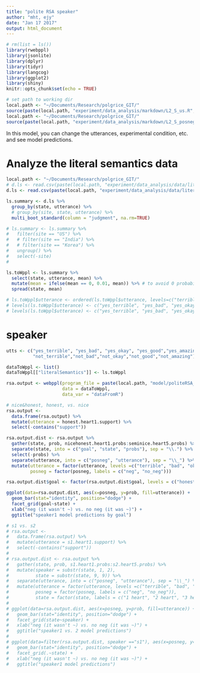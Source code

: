 ```yaml
---
title: "polite RSA speaker"
author: "mht, ejy"
date: "Jan 17 2017"
output: html_document
---
```


```r
# rm(list = ls())
library(rwebppl)
library(jsonlite)
library(dplyr)
library(tidyr)
library(langcog)
library(ggplot2)
library(shiny)
knitr::opts_chunk$set(echo = TRUE)

# set path to working dir
local.path <- "~/Documents/Research/polgrice_GIT/"
source(paste(local.path, "experiment/data_analysis/markdown/L2_S_us.R", sep=""))
local.path <- "~/Documents/Research/polgrice_GIT/"
source(paste(local.path, "experiment/data_analysis/markdown/L2_S_posneg.R", sep=""))
```

In this model, you can change the utterances, experimental condition, etc. and see model predictions.

# Analyze the literal semantics data

```r
local.path <- "~/Documents/Research/polgrice_GIT/"
# d.ls <- read.csv(paste(local.path, "experiment/data_analysis/data/literalSemantics_sites.csv", sep=""))
d.ls <- read.csv(paste(local.path, "experiment/data_analysis/data/literalSemantics_wNeg.csv", sep=""))

ls.summary <- d.ls %>%
  group_by(state, utterance) %>%
  # group_by(site, state, utterance) %>%
  multi_boot_standard(column = "judgment", na.rm=TRUE)

# ls.summary <- ls.summary %>%
#   filter(site == "US") %>%
#   # filter(site == "India") %>%
#   # filter(site == "Korea") %>%
#   ungroup() %>%
#   select(-site)
#   

ls.toWppl <- ls.summary %>%
  select(state, utterance, mean) %>%
  mutate(mean = ifelse(mean == 0, 0.01, mean)) %>% # to avoid 0 probabilities
  spread(state, mean)

# ls.toWppl$utterance <- ordered(ls.toWppl$utterance, levels=c("terrible", "bad", "okay", "good", "amazing"))
# levels(ls.toWppl$utterance) <- c("yes_terrible", "yes_bad", "yes_okay", "yes_good","yes_amazing")
# levels(ls.toWppl$utterance) <- c("yes_terrible", "yes_bad", "yes_okay", "yes_good","yes_amazing", "not_terrible","not_bad","not_okay","not_good","not_amazing")

```

# speaker

```r
utts <- c("yes_terrible", "yes_bad", "yes_okay", "yes_good","yes_amazing",
          "not_terrible","not_bad","not_okay","not_good","not_amazing")

dataToWppl <- list()
dataToWppl[["literalSemantics"]] <- ls.toWppl
```

```r
rsa.output <- webppl(program_file = paste(local.path, "model/politeRSA_s2.js", sep=""),
                     data = dataToWppl,
                     data_var = "dataFromR")

# nice&honest, honest, vs. nice
rsa.output <- 
  data.frame(rsa.output) %>%
  mutate(utterance = honest.heart1.support) %>%
  select(-contains("support")) 

rsa.output.dist <- rsa.output %>%
  gather(state, prob, nicehonest.heart1.probs:seminice.heart5.probs) %>%
  separate(state, into = c("goal", "state", "probs"), sep = "\\.") %>%
  select(-probs) %>%
  separate(utterance, into = c("posneg", "utterance"), sep = "\\_") %>%
  mutate(utterance = factor(utterance, levels =c("terrible", "bad", "okay", "good", "amazing")),
         posneg = factor(posneg, labels = c("neg", "no_neg"))) 

rsa.output.dist$goal <- factor(rsa.output.dist$goal, levels = c("honest", "semihonest", "nice", "seminice", "nicehonest"))

ggplot(data=rsa.output.dist, aes(x=posneg, y=prob, fill=utterance)) +
  geom_bar(stat="identity", position="dodge") +
  facet_grid(goal~state) +
  xlab("neg (it wasn't ~) vs. no neg (it was ~)") +
  ggtitle("speaker1 model predictions by goal")

# s1 vs. s2
# rsa.output <- 
#   data.frame(rsa.output) %>%
#   mutate(utterance = s1.heart1.support) %>%
#   select(-contains("support")) 
# 
# rsa.output.dist <- rsa.output %>%
#   gather(state, prob, s1.heart1.probs:s2.heart5.probs) %>%
#   mutate(speaker = substr(state, 1, 2),
#          state = substr(state, 9, 9)) %>%
#   separate(utterance, into = c("posneg", "utterance"), sep = "\\_") %>%
#   mutate(utterance = factor(utterance, levels =c("terrible", "bad", "okay", "good", "amazing")),
#          posneg = factor(posneg, labels = c("neg", "no_neg")),
#          state = factor(state, labels = c("1 heart", "2 heart", "3 heart", "4 heart", "5 heart")))
# 
# ggplot(data=rsa.output.dist, aes(x=posneg, y=prob, fill=utterance)) +
#   geom_bar(stat="identity", position="dodge") +
#   facet_grid(state~speaker) +
#   xlab("neg (it wasn't ~) vs. no neg (it was ~)") +
#   ggtitle("speaker1 vs. 2 model predictions")
# 
# ggplot(data=filter(rsa.output.dist, speaker =="s1"), aes(x=posneg, y=prob, fill=utterance)) +
#   geom_bar(stat="identity", position="dodge") +
#   facet_grid(.~state) +
#   xlab("neg (it wasn't ~) vs. no neg (it was ~)") +
#   ggtitle("speaker1 model predictions")

```

